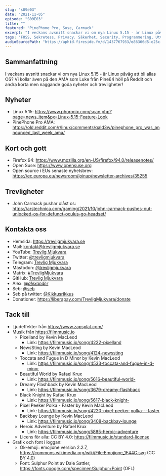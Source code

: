 ```yaml
---
slug: "s09e03"
date: "2021-11-05"
episode: "S09E03"
title: ""
featured: "PinePhone Pro, Suse, Carmack"
excerpt: "I veckans avsnitt snackar vi om nya Linux 5.15 - är Linux påväg att bli allas OS? Vi kollar även på den AMA som Luke från Pine64 höll på Reddit och andra korta men naggande goda nyheter och trevligheter!"
tags: "FOSS, Sekretess, Privacy, Säkerhet, Security, Programmering, Utveckling, Mjukvara, Technology, Linux, Open Source, EU, Europeiska kommissionen, Linux 5.15, Lukasz Erecinski, Pine64, Firefox, Suse, John Carmack"
audioSourcePath: "https://aphid.fireside.fm/d/1437767933/e86366d5-e25c-4aab-9a13-33b7144ac160/16e90635-55c0-46aa-be34-88de6667d8b5.mp3"
---
```


## Sammanfattning
I veckans avsnitt snackar vi om nya Linux 5.15 - är Linux påväg att bli allas OS? Vi kollar även på den AMA som Luke från Pine64 höll på Reddit och andra korta men naggande goda nyheter och trevligheter!


## Nyheter
- Linux 5.15: https://www.phoronix.com/scan.php?page=news_item&px=Linux-5.15-Feature-Look
- PinePhone Pro AMA: https://old.reddit.com/r/linux/comments/qald3w/pinephone_pro_was_announced_last_week_ama/

## Kort och gott
- Firefox 94: https://www.mozilla.org/en-US/firefox/94.0/releasenotes/
- Open Suse: https://www.opensuse.org
- Open source i EUs senaste nyhetsbrev: https://ec.europa.eu/newsroom/joinup/newsletter-archives/35255

## Trevligheter
- John Carmack pushar olåst os: https://arstechnica.com/gaming/2021/10/john-carmack-pushes-out-unlocked-os-for-defunct-oculus-go-headset/

## Kontakta oss

- Hemsida: https://trevligmjukvara.se
- Mail: kontakt@trevligmjukvara.se
- YouTube: [Trevlig Mjukvara](https://www.youtube.com/channel/UCRVmpkj-XM6UhUCjGiL3hhQ)
- Twitter: [@trevligmjukvara](https://twitter.com/trevligmjukvara)
- Telegram: [Trevlig Mjukvara](https://t.me/trevligmjukvara)
- Mastodon: [@trevligmjukvara](https://fikaverse.club/@trevligmjukvara)
- Matrix: [#TrevligMjukvara](https://matrix.to/#/%23TrevligMjukvara:matrix.org)
- GitHub: [Trevlig Mjukvara](https://github.com/trevligmjukvara)
- Alex: [@_alexander_](https://mastodon.online/@_alexander_)
- Seb: [@seb](https://social.gelotte.dev/@seb)
- Seb på twitter: [@Kikkusrikkus](https://twitter.com/Kikkusrikkus)
- Donationer: https://liberapay.com/TrevligMjukvara/donate

## Tack till

- Ljudeffekter från https://www.zapsplat.com/
- Musik från https://filmmusic.io
  - Pixelland by Kevin MacLeod
    - Link: https://filmmusic.io/song/4222-pixelland
  - NewsSting by Kevin MacLeod
    - Link: https://filmmusic.io/song/4124-newssting
  - Toccata and Fugue in D Minor by Kevin MacLeod
    - Link: https://filmmusic.io/song/4533-toccata-and-fugue-in-d-minor
  - Beautiful World by Rafael Krux
    - Link: https://filmmusic.io/song/5616-beautiful-world-
  - Dreamy Flashback by Kevin MacLeod
    - Link: https://filmmusic.io/song/3679-dreamy-flashback
  - Black Knight by Rafael Krux
    - Link: https://filmmusic.io/song/5617-black-knight-
  - Pixel Peeker Polka - Faster by Kevin MacLeod
    - Link: https://filmmusic.io/song/4220-pixel-peeker-polka---faster
  - Backbay Lounge by Kevin MacLeod
    - Link: https://filmmusic.io/song/3408-backbay-lounge
  - Heroic Adventure by Rafael Krux
    - Link: https://filmmusic.io/song/5885-heroic-adventure
  - Licens för alla: CC BY 4.0: https://filmmusic.io/standard-license
- Grafik och font i loggan:
  - Ok-emoji: emojione version 2.2.7, https://commons.wikimedia.org/wiki/File:Emojione_1F44C.svg (CC BY 4.0)
  - Font: Sulphur Point av Dale Sattler, https://fonts.google.com/specimen/Sulphur+Point (OFL)
